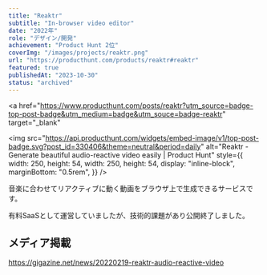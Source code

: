 ```yaml
---
title: "Reaktr"
subtitle: "In-browser video editor"
date: "2022年"
role: "デザイン/開発"
achievement: "Product Hunt 2位"
coverImg: "/images/projects/reaktr.png"
url: "https://producthunt.com/products/reaktr#reaktr"
featured: true
publishedAt: "2023-10-30"
status: "archived"
---
```


<a
  href="https://www.producthunt.com/posts/reaktr?utm_source=badge-top-post-badge&utm_medium=badge&utm_souce=badge-reaktr"
  target="_blank"
>
  <img
    src="https://api.producthunt.com/widgets/embed-image/v1/top-post-badge.svg?post_id=330406&theme=neutral&period=daily"
    alt="Reaktr - Generate&#0032;beautiful&#0032;audio&#0045;reactive&#0032;video&#0032;easily | Product Hunt"
    style={{
      width: 250,
      height: 54,
      width: 250,
      height: 54,
      display: "inline-block",
      marginBottom: "0.5rem",
    }}
  />
</a>

音楽に合わせてリアクティブに動く動画をブラウザ上で生成できるサービスです。

有料SaaSとして運営していましたが、技術的課題があり公開終了しました。

## メディア掲載

https://gigazine.net/news/20220219-reaktr-audio-reactive-video
